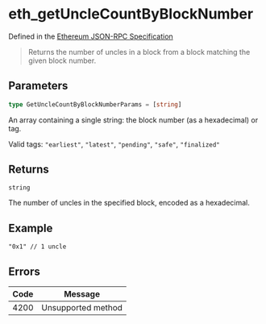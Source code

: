 # eth_getUncleCountByBlockNumber

Defined in the [Ethereum JSON-RPC Specification](https://ethereum.org/en/developers/docs/apis/json-rpc/)

> Returns the number of uncles in a block from a block matching the given block number.

## Parameters

```ts
type GetUncleCountByBlockNumberParams = [string]
```

An array containing a single string: the block number (as a hexadecimal) or tag.

Valid tags: `"earliest"`, `"latest"`, `"pending"`, `"safe"`, `"finalized"`

## Returns

`string`

The number of uncles in the specified block, encoded as a hexadecimal.

## Example

```
"0x1" // 1 uncle
```

## Errors

| Code | Message            |
| ---- | ------------------ |
| 4200 | Unsupported method |

```

```
